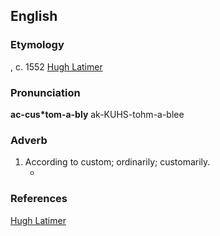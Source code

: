 ==English==

===Etymology===
{{suffix|accustomable|ly}}, c. 1552 [[w:Hugh Latimer|Hugh Latimer]]

===Pronunciation===
'''ac-cus*tom-a-bly'''
ak-KUHS-tohm-a-blee

===Adverb===
{{infl|en|adverb}}

# According to custom; ordinarily; customarily.
#* {{quote-book|passage=The third principal matter wherewith in his prayers he was occupied was, to pray for the preservation of the queen's Majesty that now is; whom in his prayer '''accustomably''' he was wont to name|url=http://books.google.com/books?id=6YNsTHCd-hMC&pg=PA322&dq=accustomably+inauthor:Latimer&hl=en&ei=WvluTbnpC5KutwfmtN3tDg&sa=X&oi=book_result&ct=result&resnum=3&sqi=2&ved=0CDMQ6AEwAg#v=onepage&q=accustomably%20inauthor%3ALatimer&f=false|CERTAIN SERMONS
MADE BY THE RIGHT REVEREND FATHER IN GOD MASTER DOCTOR LATIMER, BEFORE THE RIGHT VIRTUOUS AND HONOURABLE LADY, KATHERINE, DUCHESS OF SUFFOLK, IN THE YEAR OF OUR LORD 1552.|year=1552}}

===References===
[[w:Hugh Latimer|Hugh Latimer]]